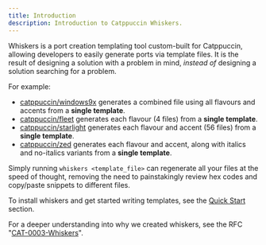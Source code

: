 ```yaml
---
title: Introduction
description: Introduction to Catppuccin Whiskers.
---
```


Whiskers is a port creation templating tool custom-built for Catppuccin,
allowing developers to easily generate ports via template files. It is the
result of designing a solution with a problem in mind, _instead of_ designing a
solution searching for a problem.

For example:

- [catppuccin/windows9x](https://github.com/catppuccin/windows9x) generates a
combined file using all flavours and accents from a **single template**.
- [catppuccin/fleet](https://github.com/catppuccin/fleet) generates each flavour
(4 files) from a **single template**.
- [catppuccin/starlight](https://github.com/catppuccin/starlight) generates each
flavour and accent (56 files) from a **single template**.
- [catppuccin/zed](https://github.com/catppuccin/zed) generates each flavour and
accent, along with italics and no-italics variants from a **single template**.

Simply running `whiskers <template_file>` can regenerate all your files at the
speed of thought, removing the need to painstakingly review hex codes and
copy/paste snippets to different files.

To install whiskers and get started writing templates, see the [Quick
Start](/getting-started/quick-start) section.

For a deeper understanding into why we created whiskers, see the RFC
"[CAT-0003-Whiskers](https://github.com/catppuccin/community/blob/main/rfc/CAT-0003-Whiskers.md)".
